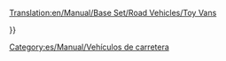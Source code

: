 [[Translation:en/Manual/Base Set/Road Vehicles/Toy Vans]]

{{es/Manual/Base Set/Road Vehicles/Vehículo de carretera|nombre    = Furgón de Juguetes MightyMover
  |imagen    = en/Manual/Base Set/Road Vehicles/MightyMover Toy.png
  |precio    = 9.594 € (4.797 £)
  |velocidad = 48 km/h (30 mph)
  |coste     = 842 € (421 £)
  |diseño    = 1935
  |duración  = 15
  |capacidad = 17 [[es/Manual/Base Set/Cargos/Juguetes|juguetes]]
}}
{{es/Manual/Base Set/Road Vehicles/Vehículo de carretera|nombre    = Furgón de Juguetes Powernaught
  |imagen    = en/Manual/Base Set/Road Vehicles/Powernaught Toy.png
  |precio    = 12.054 € (6.027 £)
  |velocidad = 88 km/h (55 mph)
  |coste     = 1.574 € (787 £)
  |diseño    = 1978
  |duración  = 15
  |capacidad = 19 juguetes
}}
{{es/Manual/Base Set/Road Vehicles/Vehículo de carretera|nombre    = Furgón de Juguetes Wizzow
  |imagen    = en/Manual/Base Set/Road Vehicles/Wizzow Toy.png
  |precio    = 12.874 € (6.437 £)
  |velocidad = 112 km/h (70 mph)
  |coste     = 2.250 € (1,125 £)
  |diseño    = 2015
  |duración  = 15
  |capacidad = 22 juguetes
}}


}}[[Category:es/Manual/Vehículos de carretera]]